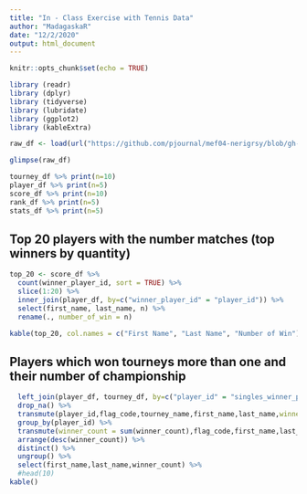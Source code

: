 ---
title: "In - Class Exercise with Tennis Data"
author: "MadagaskaR"
date: "12/2/2020"
output: html_document
---

```{r setup, include=FALSE}
knitr::opts_chunk$set(echo = TRUE)

library (readr)
library (dplyr)
library (tidyverse)
library (lubridate)
library (ggplot2)
library (kableExtra)

```

```{r}
raw_df <- load(url("https://github.com/pjournal/mef04-nerigrsy/blob/gh-pages/atp_tennis_data_2017.RData?raw=true"))

glimpse(raw_df)
```
```{r}

tourney_df %>% print(n=10)
player_df %>% print(n=5)
score_df %>% print(n=10)
rank_df %>% print(n=5)
stats_df %>% print(n=5)

```
## Top 20 players with the number matches (top winners by quantity)

```{r}
top_20 <- score_df %>% 
  count(winner_player_id, sort = TRUE) %>%
  slice(1:20) %>%
  inner_join(player_df, by=c("winner_player_id" = "player_id")) %>%
  select(first_name, last_name, n) %>%
  rename(., number_of_win = n)

kable(top_20, col.names = c("First Name", "Last Name", "Number of Win"))

```

## Players which won tourneys more than one and their number of championship

```{r}
  left_join(player_df, tourney_df, by=c("player_id" = "singles_winner_player_id")) %>% 
  drop_na() %>%
  transmute(player_id,flag_code,tourney_name,first_name,last_name,winner_count = 1) %>%
  group_by(player_id) %>% 
  transmute(winner_count = sum(winner_count),flag_code,first_name,last_name) %>% 
  arrange(desc(winner_count)) %>%
  distinct() %>%
  ungroup() %>% 
  select(first_name,last_name,winner_count) %>%
  #head(10)
kable()
```


